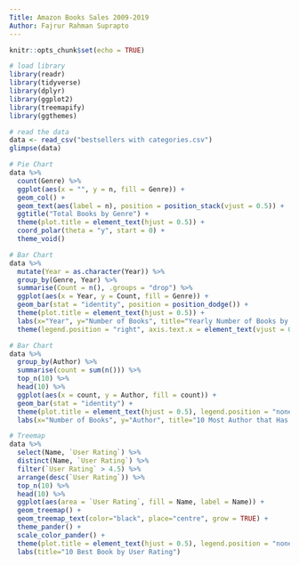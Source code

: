 ```yaml
---
Title: Amazon Books Sales 2009-2019
Author: Fajrur Rahman Suprapto
---
```


```r
knitr::opts_chunk$set(echo = TRUE)
```

```r
# load library
library(readr)
library(tidyverse)
library(dplyr)
library(ggplot2)
library(treemapify)
library(ggthemes)
```

```r
# read the data
data <- read_csv("bestsellers with categories.csv")
glimpse(data)
```

```r
# Pie Chart
data %>%
  count(Genre) %>%
  ggplot(aes(x = "", y = n, fill = Genre)) +
  geom_col() +
  geom_text(aes(label = n), position = position_stack(vjust = 0.5)) +
  ggtitle("Total Books by Genre") +
  theme(plot.title = element_text(hjust = 0.5)) +
  coord_polar(theta = "y", start = 0) +
  theme_void()
```

```r
# Bar Chart
data %>%
  mutate(Year = as.character(Year)) %>%
  group_by(Genre, Year) %>%
  summarise(Count = n(), .groups = "drop") %>% 
  ggplot(aes(x = Year, y = Count, fill = Genre)) +
  geom_bar(stat = "identity", position = position_dodge()) +
  theme(plot.title = element_text(hjust = 0.5)) +
  labs(x="Year", y="Number of Books", title="Yearly Number of Books by Genre") +
  theme(legend.position = "right", axis.text.x = element_text(vjust = 0.5))
```

```r
# Bar Chart
data %>%
  group_by(Author) %>%
  summarise(count = sum(n())) %>%
  top_n(10) %>%
  head(10) %>%
  ggplot(aes(x = count, y = Author, fill = count)) +
  geom_bar(stat = "identity") +
  theme(plot.title = element_text(hjust = 0.5), legend.position = "none") +
  labs(x="Number of Books", y="Author", title="10 Most Author that Has Published")
```

```r
# Treemap
data %>%
  select(Name, `User Rating`) %>%
  distinct(Name, `User Rating`) %>%
  filter(`User Rating` > 4.5) %>%
  arrange(desc(`User Rating`)) %>%
  top_n(10) %>%
  head(10) %>%
  ggplot(aes(area = `User Rating`, fill = Name, label = Name)) +
  geom_treemap() +
  geom_treemap_text(color="black", place="centre", grow = TRUE) +
  theme_pander() +
  scale_color_pander() +
  theme(plot.title = element_text(hjust = 0.5), legend.position = "none") +
  labs(title="10 Best Book by User Rating")
```
